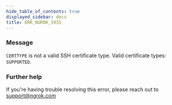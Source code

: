 ```yaml
---
hide_table_of_contents: true
displayed_sidebar: docs
title: ERR_NGROK_1935
---
```


### Message

`CERTTYPE` is not a valid SSH certificate type. Valid certificate types: `SUPPORTED`.

### Further help

If you're having trouble resolving this error, please reach out to [support@ngrok.com](mailto:support@ngrok.com?subject=Help%20with%20ERR_NGROK_1935)
